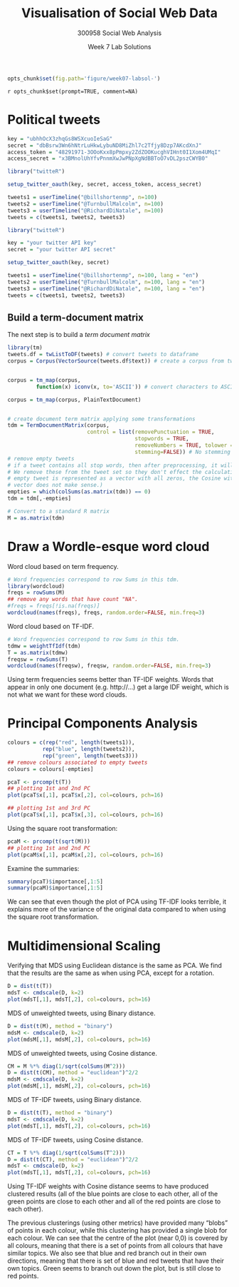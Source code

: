 % Visualisation of Social Web Data
% 300958 Social Web Analysis 
% Week 7 Lab Solutions

```r
opts_chunk$set(fig.path='figure/week07-labsol-')
```

`r opts_chunk$set(prompt=TRUE, comment=NA)`

# Political tweets

```r
key = "ubhhOcX3zhqGs8WSXcuoIeSaG"
secret = "dbBsrw3Wn6hNtrLuHkwLybuND8MiZhl7c2Tfjy8Dzp7AKcdXnJ"
access_token = "48291971-3OOoKxx8pPmpxy2ZdZOOKucghVIHnt0I1Xom4UMqI"
access_secret = "x3BMnolUhYfvPnnmXwJwPNpXgNdBBToO7vDL2pszCWYB0"

library("twitteR")

setup_twitter_oauth(key, secret, access_token, access_secret)

tweets1 = userTimeline("@billshortenmp", n=100)
tweets2 = userTimeline("@TurnbullMalcolm", n=100)
tweets3 = userTimeline("@RichardDiNatale", n=100)
tweets = c(tweets1, tweets2, tweets3)
```

```r
library("twitteR")

key = "your twitter API key"
secret = "your twitter API secret"

setup_twitter_oauth(key, secret)

tweets1 = userTimeline("@billshortenmp", n=100, lang = "en")
tweets2 = userTimeline("@TurnbullMalcolm", n=100, lang = "en")
tweets3 = userTimeline("@RichardDiNatale", n=100, lang = "en")
tweets = c(tweets1, tweets2, tweets3)
```

## Build a term-document matrix
The  next step is to build a *term document matrix*

```r
library(tm)
tweets.df = twListToDF(tweets) # convert tweets to dataframe
corpus = Corpus(VectorSource(tweets.df$text)) # create a corpus from tweet text


corpus = tm_map(corpus, 
         function(x) iconv(x, to='ASCII')) # convert characters to ASCII

corpus = tm_map(corpus, PlainTextDocument)


# create document term matrix applying some transformations
tdm = TermDocumentMatrix(corpus, 
                         control = list(removePunctuation = TRUE,  
                                        stopwords = TRUE,
                                        removeNumbers = TRUE, tolower = TRUE, 
                                        stemming=FALSE)) # No stemming 
# remove empty tweets
# if a tweet contains all stop words, then after preprocessing, it will be empty
# We remove these from the tweet set so they don't effect the calculations (an
# empty tweet is represented as a vector with all zeros, the Cosine with this
# vector does not make sense.)
empties = which(colSums(as.matrix(tdm)) == 0)
tdm = tdm[,-empties]

# Convert to a standard R matrix
M = as.matrix(tdm)
```

# Draw a Wordle-esque word cloud


Word cloud based on term frequency.
```r
# Word frequencies correspond to row Sums in this tdm.
library(wordcloud)
freqs = rowSums(M)
## remove any words that have count "NA".
#freqs = freqs[!is.na(freqs)]
wordcloud(names(freqs), freqs, random.order=FALSE, min.freq=3)
```

Word cloud based on TF-IDF.
```r
# Word frequencies correspond to row Sums in this tdm.
tdmw = weightTfIdf(tdm)
T = as.matrix(tdmw)
freqsw = rowSums(T)
wordcloud(names(freqsw), freqsw, random.order=FALSE, min.freq=3)
```

Using term frequencies seems better than TF-IDF weights. Words that
appear in only one document (e.g. http://...) get a large IDF weight,
which is not what we want for these word clouds.

# Principal Components Analysis

```r
colours = c(rep("red", length(tweets1)), 
           rep("blue", length(tweets2)), 
           rep("green", length(tweets3)))
## remove colours associated to empty tweets
colours = colours[-empties]

pcaT <- prcomp(t(T))
## plotting 1st and 2nd PC
plot(pcaT$x[,1], pcaT$x[,2], col=colours, pch=16)
```

```r
## plotting 1st and 3rd PC
plot(pcaT$x[,1], pcaT$x[,3], col=colours, pch=16)
```


Using the square root transformation:
```r
pcaM <- prcomp(t(sqrt(M)))
## plotting 1st and 2nd PC
plot(pcaM$x[,1], pcaM$x[,2], col=colours, pch=16)
```

Examine the summaries:
```r
summary(pcaT)$importance[,1:5]
summary(pcaM)$importance[,1:5]
```

We can see that even though the plot of PCA using TF-IDF looks
terrible, it explains more of the variance of the original data
compared to when using the square root transformation.


# Multidimensional Scaling


Verifying that MDS using Euclidean distance is the same as PCA.
We find that the results are the same as when using PCA, except for a rotation.
```r
D = dist(t(T))
mdsT <- cmdscale(D, k=2)
plot(mdsT[,1], mdsT[,2], col=colours, pch=16)
```

MDS of unweighted tweets, using Binary distance.
```r
D = dist(t(M), method = "binary")
mdsM <- cmdscale(D, k=2)
plot(mdsM[,1], mdsM[,2], col=colours, pch=16)
```

MDS of unweighted tweets, using Cosine distance.
```r
CM = M %*% diag(1/sqrt(colSums(M^2)))
D = dist(t(CM), method = "euclidean")^2/2
mdsM <- cmdscale(D, k=2)
plot(mdsM[,1], mdsM[,2], col=colours, pch=16)
```

MDS of TF-IDF tweets, using Binary distance.
```r
D = dist(t(T), method = "binary")
mdsT <- cmdscale(D, k=2)
plot(mdsT[,1], mdsT[,2], col=colours, pch=16)
```

MDS of TF-IDF tweets, using Cosine distance.
```r
CT = T %*% diag(1/sqrt(colSums(T^2)))
D = dist(t(CT), method = "euclidean")^2/2
mdsT <- cmdscale(D, k=2)
plot(mdsT[,1], mdsT[,2], col=colours, pch=16)
```

Using TF-IDF weights with Cosine distance seems to have produced
clustered results (all of the blue points are close to each other, all
of the green points are close to each other and all of the red points
are close to each other).

The previous clusterings (using other metrics) have provided many
"blobs" of points in each colour, while this clustering has provided a
single blob for each colour. We can see that the centre of the plot
(near 0,0) is covered by all colours, meaning that there is a set of
points from all colours that have similar topics. We also see that
blue and red branch out in their own directions, meaning that there
is set of blue and red tweets that have their own topics. Green
seems to branch out down the plot, but is still close to red points.
